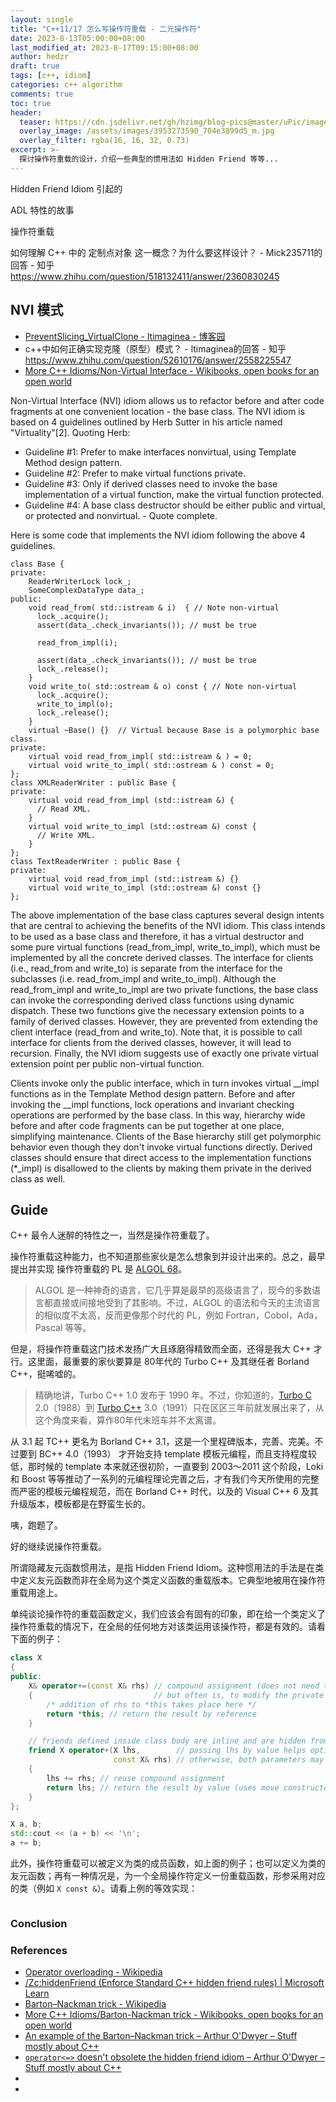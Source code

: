 ```yaml
---
layout: single
title: "C++11/17 怎么写操作符重载 - 二元操作符"
date: 2023-8-13T05:00:00+08:00
last_modified_at: 2023-8-17T09:15:00+08:00
author: hedzr
draft: true
tags: [c++, idiom]
categories: c++ algorithm
comments: true
toc: true
header:
  teaser: https://cdn.jsdelivr.net/gh/hzimg/blog-pics@master/uPic/image-20230811092120144.png
  overlay_image: /assets/images/3953273590_704e3899d5_m.jpg
  overlay_filter: rgba(16, 16, 32, 0.73)
excerpt: >-
  探讨操作符重载的设计，介绍一些典型的惯用法如 Hidden Friend 等等...
---
```


Hidden Friend Idiom 引起的

ADL 特性的故事

操作符重载

如何理解 C++ 中的 定制点对象 这一概念？为什么要这样设计？ - Mick235711的回答 - 知乎 https://www.zhihu.com/question/518132411/answer/2360830245

## NVI 模式

- [PreventSlicing_VirtualClone - ltimaginea - 博客园](https://www.cnblogs.com/ltimaginea/p/16207695.html)
- c++中如何正确实现克隆（原型）模式？ - ltimaginea的回答 - 知乎 https://www.zhihu.com/question/52610176/answer/2558225547
- [More C++ Idioms/Non-Virtual Interface - Wikibooks, open books for an open world](https://en.wikibooks.org/wiki/More_C%2B%2B_Idioms/Non-Virtual_Interface)

Non-Virtual Interface (NVI) idiom allows us to refactor before and after code fragments at one convenient location - the base class. The NVI idiom is based on 4 guidelines outlined by Herb Sutter in his article named "Virtuality"[2]. Quoting Herb:

- Guideline #1: Prefer to make interfaces nonvirtual, using Template Method design pattern.
- Guideline #2: Prefer to make virtual functions private.
- Guideline #3: Only if derived classes need to invoke the base implementation of a virtual function, make the virtual function protected.
- Guideline #4: A base class destructor should be either public and virtual, or protected and nonvirtual. - Quote complete.

Here is some code that implements the NVI idiom following the above 4 guidelines.

```
class Base {
private:
    ReaderWriterLock lock_;
    SomeComplexDataType data_;
public:
    void read_from( std::istream & i)  { // Note non-virtual
      lock_.acquire();
      assert(data_.check_invariants()); // must be true

      read_from_impl(i);

      assert(data_.check_invariants()); // must be true
      lock_.release();
    }
    void write_to( std::ostream & o) const { // Note non-virtual
      lock_.acquire();
      write_to_impl(o);
      lock_.release();
    }
    virtual ~Base() {}  // Virtual because Base is a polymorphic base class.
private:
    virtual void read_from_impl( std::istream & ) = 0;
    virtual void write_to_impl( std::ostream & ) const = 0;
};
class XMLReaderWriter : public Base {
private:
    virtual void read_from_impl (std::istream &) {
      // Read XML.
    }
    virtual void write_to_impl (std::ostream &) const {
      // Write XML.
    }
};
class TextReaderWriter : public Base {
private:
    virtual void read_from_impl (std::istream &) {}
    virtual void write_to_impl (std::ostream &) const {}
};
```

The above implementation of the base class captures several design intents that are central to achieving the benefits of the NVI idiom. This class intends to be used as a base class and therefore, it has a virtual destructor and some pure virtual functions (read_from_impl, write_to_impl), which must be implemented by all the concrete derived classes. The interface for clients (i.e., read_from and write_to) is separate from the interface for the subclasses (i.e. read_from_impl and write_to_impl). Although the read_from_impl and write_to_impl are two private functions, the base class can invoke the corresponding derived class functions using dynamic dispatch. These two functions give the necessary extension points to a family of derived classes. However, they are prevented from extending the client interface (read_from and write_to). Note that, it is possible to call interface for clients from the derived classes, however, it will lead to recursion. Finally, the NVI idiom suggests use of exactly one private virtual extension point per public non-virtual function.

Clients invoke only the public interface, which in turn invokes virtual _\_impl functions as in the Template Method design pattern. Before and after invoking the _\_impl functions, lock operations and invariant checking operations are performed by the base class. In this way, hierarchy wide before and after code fragments can be put together at one place, simplifying maintenance. Clients of the Base hierarchy still get polymorphic behavior even though they don't invoke virtual functions directly. Derived classes should ensure that direct access to the implementation functions (\*\_impl) is disallowed to the clients by making them private in the derived class as well.

## Guide

C++ 最令人迷醉的特性之一，当然是操作符重载了。

操作符重载这种能力，也不知道那些家伙是怎么想象到并设计出来的。总之，最早提出并实现 操作符重载的 PL 是 [ALGOL 68](https://en.wikipedia.org/wiki/ALGOL_68)。

> ALGOL 是一种神奇的语言，它几乎算是最早的高级语言了，现今的多数语言都直接或间接地受到了其影响。不过，ALGOL 的语法和今天的主流语言的相似度不太高，反而更像那个时代的 PL，例如 Fortran，Cobol，Ada，Pascal 等等。

但是，将操作符重载这门技术发扬广大且琢磨得精致而全面，还得是我大 C++ 才行。这里面，最重要的家伙要算是 80年代的 Turbo C++ 及其继任者 Borland C++，挺唏嘘的。

> 精确地讲，Turbo C++ 1.0 发布于 1990 年。不过，你知道的，[Turbo C](https://en.wikipedia.org/wiki/Turbo_C) 2.0（1988）到 [Turbo C++](https://en.wikipedia.org/wiki/Borland_Turbo_C) 3.0（1991）只在区区三年前就发展出来了，从这个角度来看，算作80年代末班车并不太离谱。

从 3.1 起 TC++ 更名为 Borland C++ 3.1，这是一个里程碑版本，完善、完美。不过要到 BC++ 4.0（1993） 才开始支持 template 模板元编程，而且支持程度较低，那时候的 template 本来就还很初阶，一直要到 2003～2011 这个阶段，Loki 和 Boost 等等推动了一系列的元编程理论完善之后，才有我们今天所使用的完整而严密的模板元编程规范，而在 Borland C++ 时代，以及的 Visual C++ 6 及其升级版本，模板都是在野蛮生长的。

咦，跑题了。

好的继续说操作符重载。

所谓隐藏友元函数惯用法，是指 Hidden Friend Idiom。这种惯用法的手法是在类中定义友元函数而非在全局为这个类定义函数的重载版本。它典型地被用在操作符重载用途上。

单纯谈论操作符的重载函数定义，我们应该会有固有的印象，即在给一个类定义了操作符重载的情况下，在全局的任何地方对该类运用该操作符，都是有效的。请看下面的例子：

```c++
class X
{
public:
    X& operator+=(const X& rhs) // compound assignment (does not need to be a member,
    {                           // but often is, to modify the private members)
        /* addition of rhs to *this takes place here */
        return *this; // return the result by reference
    }

    // friends defined inside class body are inline and are hidden from non-ADL lookup
    friend X operator+(X lhs,        // passing lhs by value helps optimize chained a+b+c
                       const X& rhs) // otherwise, both parameters may be const references
    {
        lhs += rhs; // reuse compound assignment
        return lhs; // return the result by value (uses move constructor)
    }
};

X a, b;
std::cout << (a + b) << '\n';
a += b;
```

此外，操作符重载可以被定义为类的成员函数，如上面的例子；也可以定义为类的友元函数；再有一种情况是，为一个全局操作符定义一份重载函数，形参采用对应的类（例如 `X const &`）。请看上例的等效实现：

```c++

```

### Conclusion

### References

- [Operator overloading - Wikipedia](https://en.wikipedia.org/wiki/Operator_overloading)
- [/Zc:hiddenFriend (Enforce Standard C++ hidden friend rules) | Microsoft Learn](https://learn.microsoft.com/en-us/cpp/build/reference/zc-hiddenfriend?view=msvc-170)
- [Barton–Nackman trick - Wikipedia](https://en.wikipedia.org/wiki/Barton%E2%80%93Nackman_trick)
- [More C++ Idioms/Barton-Nackman trick - Wikibooks, open books for an open world](https://en.wikibooks.org/wiki/More_C%2B%2B_Idioms/Barton-Nackman_trick)
- [An example of the Barton–Nackman trick – Arthur O'Dwyer – Stuff mostly about C++](https://quuxplusone.github.io/blog/2020/12/09/barton-nackman-in-practice/)
- [`operator<=>` doesn't obsolete the hidden friend idiom – Arthur O'Dwyer – Stuff mostly about C++](https://quuxplusone.github.io/blog/2021/10/22/hidden-friend-outlives-spaceship/)
-
-
